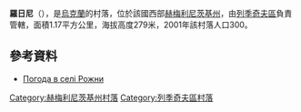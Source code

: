 {{coord|49|30|4|N|27|39|44|E|scale:100000|display=title}}

'''羅日尼'''（{{lang-uk|Рожни}}），是[[烏克蘭|烏克蘭]]的村落，位於該國西部[[赫梅利尼茨基州|赫梅利尼茨基州]]，由[[列季奇夫區|列季奇夫區]]負責管轄，面積1.17平方公里，海拔高度279米，2001年該村落人口300。

==參考資料==
* [http://weather.in.ua/ua/hmel'nickaja/22490 Погода в селі Рожни]

{{DEFAULTSORT:Рожни}}
[[Category:赫梅利尼茨基州村落|Category:赫梅利尼茨基州村落]]
[[Category:列季奇夫區村落|Category:列季奇夫區村落]]


{{Khmelnytskyi-geo-stub}}